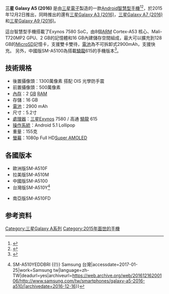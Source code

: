 {{multiple issues|
{{citation style|time=2017-01-25T14:22:46+00:00}}
{{primarysources|time=2017-01-25T14:22:46+00:00}}
}}
{{Infobox mobile phone|name=Samsung Galaxy A5 (2016)|logo=[[File:Samsung_Galaxy_A5_Logo_(2016).jpg|200px]]|logosize=|image=Samsung Galaxy A5 2016.jpg|imagesize=|caption=|slogan=|brand=三星|manufacturer=[[三星電子|三星電子]]|series=[[三星Galaxy_A系列|三星Galaxy A系列]]|modelnumber=|networks=4G全网通 雙卡雙待|released=2015年底|related=|type=|form=|size=144.8 × 71 × 7.3 mm^3|weight=155 g|operatingsystem=Android 7.0 Nougat|soc=[[三星Exynos|三星Exynos]] 7580 <br> 高通 [[驍龍|驍龍]] 615|cpu=|gpu=Mali-T720 MP3<br>Adreno405|memory=2GB [[随机存取存储器|RAM]]|storage=16GB ROM|memory_card=最大可擴充128GB [[MicroSD|MicroSD]]|battery=2900 [[mAh|mAh]]|input=|display=5.2寸 [[Super_AMOLED|Super AMOLED]] FHD 顯示屏|rear_camera=1300萬像素 搭配 OIS光學防手震|front_camera=500萬像素|media_formats=|ringtone=|connectivity=}}
'''三星 Galaxy A5 (2016)''' 是由[[三星電子|三星電子]]製造的一款[[Android|Android]][[智慧型手機|智慧型手機]]<ref>{{Cite web|url=https://www.sammobile.com:443/2015/12/04/samsung-galaxy-a5-2016-versus-a5-2015-compare/|title=Comparing the Galaxy A5 (2016) to its 2015 predecessor, or: how Samsung will compete in 2016|accessdate=2017-01-25|last=SamMobile|work=SamMobile|archive-date=2017-02-02|archive-url=https://web.archive.org/web/20170202040253/https://www.sammobile.com/2015/12/04/samsung-galaxy-a5-2016-versus-a5-2015-compare/|dead-url=no}}</ref><ref>{{Cite web|url=https://www.sogi.com.tw/products/samsung_galaxy_a5_2016/12070|title=SAMSUNG GALAXY A5 (2016) 價格,規格與評價- SOGI手機王|accessdate=2017-01-25|work=SOGI手機王|archive-date=2017-02-02|archive-url=https://web.archive.org/web/20170202182056/https://www.sogi.com.tw/products/samsung_galaxy_a5_2016/12070|dead-url=no}}</ref>，於2015年12月2日推出，同時推出的還有[[三星Galaxy_A3_(2016)|三星Galaxy A3 (2016)]]，[[三星Galaxy_A7_(2016)|三星Galaxy A7 (2016)]]和[[三星Galaxy_A9|三星Galaxy A9 (2016)]]。

這台智慧型手機搭載了Exynos 7580 SoC，由8個[[ARM|ARM]] Cortex-A53 核心、Mali-T720MP2 GPU、2 GB的記憶體和16 GB內建儲存空間組成，最大可以擴充到128 GB的[[MicroSD|MicroSD]]記憶卡，支援雙卡雙待，[[電池|電池]]為不可拆卸式2900mAh，支援快充。 另外，中國版SM-A5100為搭載[[驍龍|驍龍]]615的手機版本<ref>{{Cite web|url=https://www.sammobile.com/devices/specs/SM-A5100/|title=Samsung SM-A5100|accessdate=2017-01-25|last=SamMobile|work=SamMobile|language=en|archive-url=https://web.archive.org/web/20170202035607/https://www.sammobile.com/devices/specs/SM-A5100/|archive-date=2017-02-02|dead-url=yes}}</ref>。

== 技術規格 ==
* 後置攝像頭：1300萬像素 搭配 OIS 光學防手震
* 前置攝像頭：500萬像素
* [[內存|內存]]：2 [[Gibibyte|GB]] [[随机存取存储器|RAM]]
* 存儲：16 GB
* [[電池|電池]]：2900 mAh
* 尺寸：5.2寸
* [[片上系统|處理器]]：[[三星Exynos|三星Exynos]] 7580 / 高通 [[驍龍|驍龍]] 615
* [[操作系統|操作系統]]：Android 5.1 Lollipop
* 重量：155克
* [[螢幕|螢幕]]：1080p Full HD[[Super_AMOLED|Super AMOLED]]

== 各國版本 ==
* 歐洲版SM-A510F
* 拉美版SM-A510M
* 中國版SM-A5100
* 台灣版SM-A510Y<ref>{{Cite web|url=http://www.samsung.com/tw/smartphones/galaxy-a5-2016-a510/|title=Galaxy A5 (2016 年新版) {{!}} SM-A510YEDDBRI {{!}} Samsung 台灣|accessdate=2017-01-25|work=Samsung tw|language=zh-TW|deadurl=yes|archiveurl=https://web.archive.org/web/20161216200106/http://www.samsung.com/tw/smartphones/galaxy-a5-2016-a510/|archivedate=2016-12-16}}</ref>

* 南亞版SM-A510FD

==参考资料==
<references />

{{S-start}}
{{Succession box
|title  = Samsung Galaxy A5 (2016)
|years  = 2016
|before = [[Samsung_Galaxy_A5|Samsung Galaxy A5]]
|after  = [[Samsung_Galaxy_A5_(2017)|Samsung Galaxy A5 (2017)]]}}
{{S-end}}

{{Galaxy A}}

[[Category:三星Galaxy_A系列|Category:三星Galaxy A系列]]
[[Category:2015年面世的手機|Category:2015年面世的手機]]